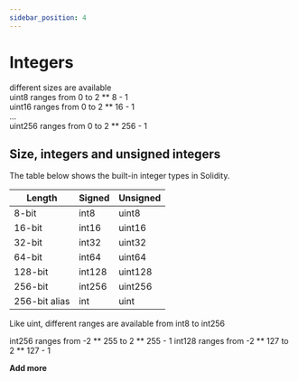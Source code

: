 ```yaml
---
sidebar_position: 4
---
```


# Integers

different sizes are available  
uint8 ranges from 0 to 2 ** 8 - 1  
uint16 ranges from 0 to 2 ** 16 - 1  
...  
uint256 ranges from 0 to 2 \*\* 256 - 1

## Size, integers and unsigned integers

The table below shows the built-in integer types in Solidity.

| Length        | Signed | Unsigned |
| ------------- | ------ | -------- |
| 8-bit         | int8   | uint8    |
| 16-bit        | int16  | uint16   |
| 32-bit        | int32  | uint32   |
| 64-bit        | int64  | uint64   |
| 128-bit       | int128 | uint128  |
| 256-bit       | int256 | uint256  |
| 256-bit alias | int    | uint     |

Like uint, different ranges are available from int8 to int256

int256 ranges from -2 ** 255 to 2 ** 255 - 1
int128 ranges from -2 ** 127 to 2 ** 127 - 1

**Add more**
